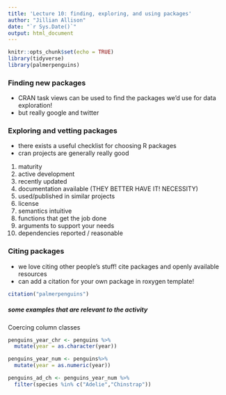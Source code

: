 ```yaml
---
title: 'Lecture 10: finding, exploring, and using packages'
author: "Jillian Allison"
date: "`r Sys.Date()`"
output: html_document
---
```


```r
knitr::opts_chunk$set(echo = TRUE)
library(tidyverse)
library(palmerpenguins)
```


### Finding new packages

-   CRAN task views can be used to find the packages we'd use for data exploration!
-   but really google and twitter

### Exploring and vetting packages

-   there exists a useful checklist for choosing R packages
-   cran projects are generally really good

1)  maturity
2)  active development
3)  recently updated
4)  documentation available (THEY BETTER HAVE IT! NECESSITY)
5)  used/published in similar projects
6)  license
7)  semantics intuitive
8)  functions that get the job done
9)  arguments to support your needs
10) dependencies reported / reasonable

### Citing packages 
-   we love citing other people's stuff! cite packages and openly available resources
-   can add a citation for your own package in roxygen template! 

```r
citation("palmerpenguins")
```

##### some examples that are relevant to the activity 

Coercing column classes 
```r
penguins_year_chr <- penguins %>% 
  mutate(year = as.character(year))

penguins_year_num <- penguins%>%
  mutate(year = as.numeric(year))

penguins_ad_ch <- penguins_year_num %>% 
  filter(species %in% c("Adelie","Chinstrap"))
```

